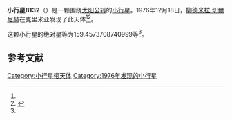 {{Infobox planet
| bgcolour = #FFFFC0
| name = 8132 Vitginzburg
| symbol = 
| image = 
| caption = 
| discovery = yes
| discovery_ref = 
| discoverer = [[柳德米拉·切爾尼赫|柳德米拉·切爾尼赫]]
| discovery_site = [[克里米亚|克里米亚]] 
| discovered = 1976年12月18日
| designations = yes
| mp_name = 
| named_after = 
| alt_names = 1976 YA6/ 1991 JJ1
| mp_category = [[主带小行星|主带小行星]]
| orbit_ref = <ref name="a">[http://ssd.jpl.nasa.gov/sbdb.cgi?sstr=8132 8132 Vitginzburg] {{Wayback|url=http://ssd.jpl.nasa.gov/sbdb.cgi?sstr=8132 |date=20201124030658 }}，小行星數據庫瀏覽器（JPL Small-Body Database Browser）－[[美国国家航空航天局|美国国家航空航天局]]喷气推进实验室</ref>
| epoch = 2456400.5 (2013年4月18日更新)
| aphelion = {{convert|2.901561999778942|AU|km|3|abbr=on|lk=out}}
| perihelion = {{convert|2.351810661181248|AU|km|3|abbr=on}}
| semimajor = {{convert|2.626686330480095|AU|km|3|abbr=on}}
| eccentricity = 0.104647314
| period = 1554.92966 [[日|日]]<br />4.26[[儒略年|儒略年]]
| avg_speed = 
| inclination = 14.17750558971554
| asc_node = 73.51777708323745
| mean_anomaly = 
| arg_peri = 159.4573708740999
| satellites = 
| physical_characteristics = yes
| dimensions = 
| mass = 
| density = 
| surface_grav = 
| escape_velocity = 
| sidereal_day = 
| axial_tilt = 
| pole_ecliptic_lat = 
| pole_ecliptic_lon = 
| albedo = 
| temperatures= 
| temp_name1 = 
| mean_temp_1 = 
| max_temp_1 = 
| temp_name2 = 
| max_temp_2 = 
| spectral_type = 
| abs_magnitude = 159.4573708740999
}}

'''小行星8132'''（{{lang-en|8132 Vitginzburg}}）是一颗围绕[[太阳|太阳]][[公转|公转]]的[[小行星|小行星]]。1976年12月18日，[[柳德米拉·切爾尼赫|柳德米拉·切爾尼赫]]在克里米亚发现了此天体<ref name="a" /><ref>{{cite news|title=小行星列表|url=http://cfa-www.harvard.edu/iau/lists/NumberedMPs.txt|accessdate=2013-07-08|newspaper=哈佛大学|archive-date=2008-05-17|archive-url=https://web.archive.org/web/20080517010638/http://cfa-www.harvard.edu/iau/lists/NumberedMPs.txt|dead-url=no}}</ref>。

这颗小行星的[[绝对星等|绝对星等]]为159.4573708740999等<ref name="a" />。

==参考文献==
{{reflist}}
{{Minor Planet Number|[[小行星8131|小行星8131]]|[[小行星8133|小行星8133]]}}

{{小天体}}

[[Category:小行星带天体|Category:小行星带天体]]
[[Category:1976年发现的小行星|Category:1976年发现的小行星]]

{{asteroid-stub}}